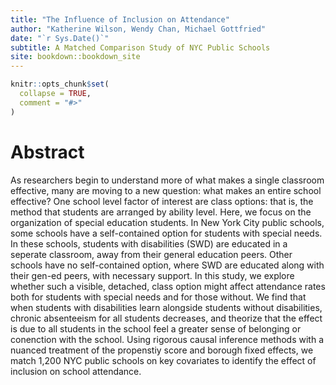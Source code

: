 ```yaml
--- 
title: "The Influence of Inclusion on Attendance"
author: "Katherine Wilson, Wendy Chan, Michael Gottfried"
date: "`r Sys.Date()`"
subtitle: A Matched Comparison Study of NYC Public Schools
site: bookdown::bookdown_site
---
```



```r
knitr::opts_chunk$set(
  collapse = TRUE,
  comment = "#>"
)
```

# Abstract


As researchers begin to understand more of what makes a single classroom effective, many are moving to a new question: what makes an entire school effective? One school level factor of interest are class options: that is, the method that students are arranged by ability level. Here, we focus on the organization of special education students. In New York City public schools, some schools have a self-contained option for students with special needs. In these schools, students with disabilities (SWD) are educated in a seperate classroom, away from their general education peers. Other schools have no self-contained option, where SWD are educated along with their gen-ed peers, with necessary support. In this study, we explore whether such a visible, detached, class option might affect attendance rates both for students with special needs and for those without. We find that when students with disabilities learn alongside students without disabilities, chronic absenteeism for all students decreases, and theorize that the effect is due to all students in the school feel a greater sense of belonging or conenction with the school. Using rigorous causal inference methods with a nuanced treatment of the propenstiy score and borough fixed effects, we match 1,200 NYC public schools on key covariates to identify the effect of inclusion on school attendance.

